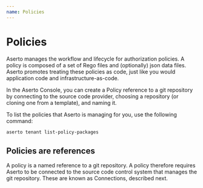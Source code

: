 ```yaml
---
name: Policies
---
```


# Policies

Aserto manages the workflow and lifecycle for authorization policies. A policy is composed of a set of 
Rego files and (optionally) json data files. Aserto promotes treating these policies as code, just 
like you would application code and infrastructure-as-code. 

In the Aserto Console, you can create a Policy reference to a git repository by connecting to the 
source code provider, choosing a repository (or cloning one from a template), and naming it.

To list the policies that Aserto is managing for you, use the following command:

```bash
aserto tenant list-policy-packages
```

## Policies are references

A policy is a named reference to a git repository. A policy therefore requires Aserto to be connected 
to the source code control system that manages the git repository. These are known as Connections, 
described next.
